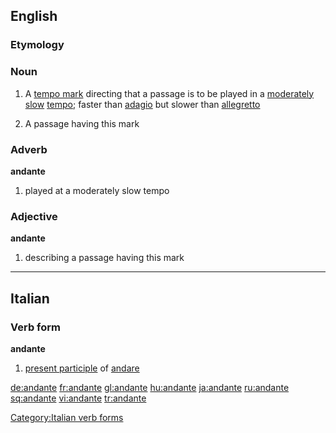 ==English==

===Etymology===
{{etyl|it}}

===Noun===
{{en-noun}}

# {{music}} A [[tempo mark]] directing that a passage is to be played in a [[moderate]]ly [[slow]] [[tempo]]; faster than [[adagio]] but slower than [[allegretto]]
# {{music}} A passage having this mark

===Adverb===
'''andante'''

# {{music}} played at a moderately slow tempo

===Adjective===
'''andante'''

# {{music}} describing a passage having this mark

----

==Italian==

===Verb form===
'''andante'''

# [[present participle]] of [[andare]]

[[Category:Italian verb forms]]

[[de:andante]]
[[fr:andante]]
[[gl:andante]]
[[hu:andante]]
[[ja:andante]]
[[ru:andante]]
[[sq:andante]]
[[vi:andante]]
[[tr:andante]]
